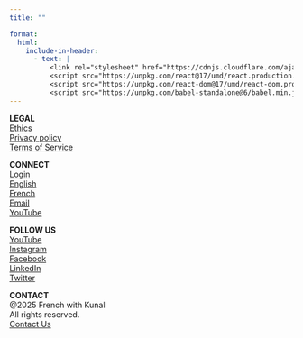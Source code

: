 ```yaml
---
title: ""

format:
  html:
    include-in-header:
      - text: |
          <link rel="stylesheet" href="https://cdnjs.cloudflare.com/ajax/libs/font-awesome/6.0.0/css/all.min.css">
          <script src="https://unpkg.com/react@17/umd/react.production.min.js"></script>
          <script src="https://unpkg.com/react-dom@17/umd/react-dom.production.min.js"></script>
          <script src="https://unpkg.com/babel-standalone@6/babel.min.js"></script>
---
```


::::::: {.grid .page-footer}
::: g-col-3
**LEGAL**\
[Ethics](ethics.qmd)\
[Privacy policy](policy.qmd)\
[Terms of Service](terms.qmd)
:::

::: g-col-3
**CONNECT**\
[Login](login.qmd)\
[English](https://frenchwithkunal.ca/index.html)\
[French](https://frenchwithkunal.ca/fr/index.html)\
[Email](mailto:info@frenchwithkunal.ca)\
[YouTube](https://www.youtube.com/@frenchwithkunal)
:::

::: g-col-3
**FOLLOW US**\
[YouTube](https://www.youtube.com/@frenchwithkunal)\
[Instagram](https://www.instagram.com/frenchwithkunal/)\
[Facebook](https://www.facebook.com/frenchwithkunal)\
[LinkedIn](https://www.linkedin.com/company/frenchwithkunal/)\
[Twitter](https://twitter.com/frenchwithkunal)
:::

::: g-col-3
**CONTACT**\
@2025 French with Kunal\
All rights reserved.\
[Contact Us](contact.qmd)
:::
:::::::